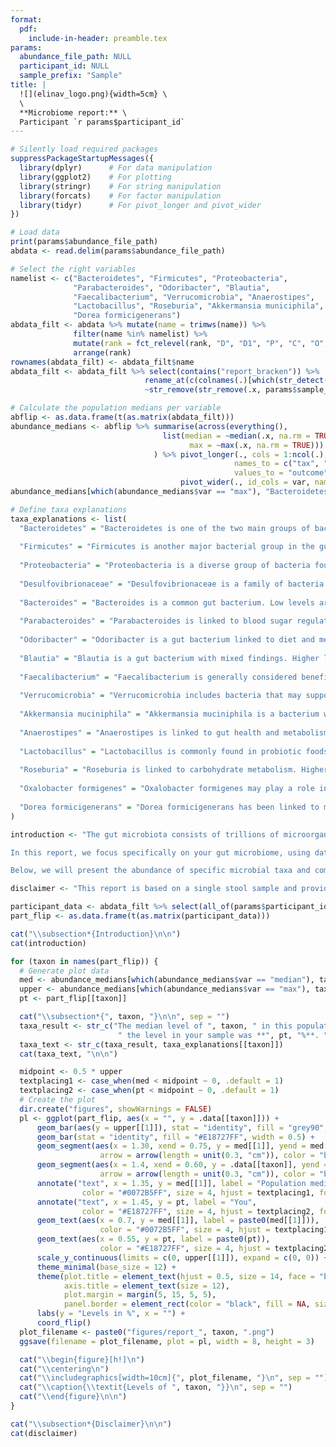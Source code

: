 ```yaml
---
format:
  pdf:
    include-in-header: preamble.tex
params:
  abundance_file_path: NULL
  participant_id: NULL
  sample_prefix: "Sample"
title: |
  ![](elinav_logo.png){width=5cm} \
  \
  **Microbiome report:** \
  Participant `r params$participant_id`
---
```

```r
# Silently load required packages
suppressPackageStartupMessages({
  library(dplyr)      # For data manipulation
  library(ggplot2)    # For plotting
  library(stringr)    # For string manipulation
  library(forcats)    # For factor manipulation
  library(tidyr)      # For pivot_longer and pivot_wider
})

# Load data
print(params$abundance_file_path)
abdata <- read.delim(params$abundance_file_path)

# Select the right variables
namelist <- c("Bacteroidetes", "Firmicutes", "Proteobacteria",
              "Parabacteroides", "Odoribacter", "Blautia",
              "Faecalibacterium", "Verrucomicrobia", "Anaerostipes",
              "Lactobacillus", "Roseburia", "Akkermansia municiphila",
              "Dorea formicigenerans")
abdata_filt <- abdata %>% mutate(name = trimws(name)) %>%
              filter(name %in% namelist) %>%
              mutate(rank = fct_relevel(rank, "D", "D1", "P", "C", "O", "F", "G", "S")) %>%
              arrange(rank)
rownames(abdata_filt) <- abdata_filt$name
abdata_filt <- abdata_filt %>% select(contains("report_bracken")) %>%
                              rename_at(c(colnames(.)[which(str_detect(colnames(.), 'report_bracken'))]), 
                              ~str_remove(str_remove(.x, params$sample_prefix), '.kraken2.report_bracken'))

# Calculate the population medians per variable
abflip <- as.data.frame(t(as.matrix(abdata_filt)))
abundance_medians <- abflip %>% summarise(across(everything(), 
                                  list(median = ~median(.x, na.rm = TRUE), 
                                        max = ~max(.x, na.rm = TRUE)))
                                ) %>% pivot_longer(., cols = 1:ncol(.), names_sep = "_",
                                                  names_to = c("tax", "var"), 
                                                  values_to = "outcome") %>%
                                      pivot_wider(., id_cols = var, names_from = tax, values_from = outcome)
abundance_medians[which(abundance_medians$var == "max"), "Bacteroidetes"]

# Define taxa explanations
taxa_explanations <- list(
  "Bacteroidetes" = "Bacteroidetes is one of the two main groups of bacteria in the human gut. Lower levels have been linked to obesity, higher body fat, and poor blood sugar control, including higher fasting glucose and insulin levels. In contrast, higher levels are associated with better metabolism, lower blood sugar, healthier cholesterol levels, and improved response to weight-loss diets. Some studies suggest mixed or opposite effects.",
  
  "Firmicutes" = "Firmicutes is another major bacterial group in the gut. Higher levels have been associated with obesity, diets high in fat and sugar, and poor blood sugar control, including type 2 diabetes. Lower levels are linked to better metabolism, lower cholesterol, improved gut health, and reduced inflammation.",
  
  "Proteobacteria" = "Proteobacteria is a diverse group of bacteria found in the gut. Lower levels are linked to fiber-rich diets and better blood sugar control, while higher levels are associated with type 2 diabetes, obesity, and metabolic issues, such as high cholesterol and insulin resistance.",
  
  "Desulfovibrionaceae" = "Desulfovibrionaceae is a family of bacteria within Proteobacteria. Lower levels have been associated with fiber-rich diets and reduced inflammation, while higher levels are linked to poor blood sugar control, metabolic syndrome, obesity, and increased gut permeability.",
  
  "Bacteroides" = "Bacteroides is a common gut bacterium. Low levels are linked to obesity, poor blood sugar control, and diabetes, while higher levels are associated with weight loss, diet changes, and exercise. Some studies suggest conflicting results.",
  
  "Parabacteroides" = "Parabacteroides is linked to blood sugar regulation. Higher levels are associated with poor blood sugar control and high-fat diets, while lower levels have been found in people responding well to diabetes medication (metformin).",
  
  "Odoribacter" = "Odoribacter is a gut bacterium linked to diet and metabolism. Higher levels have been associated with obesity, high-fat diets, and poor blood sugar control, while lower levels have been found in people benefiting from fiber-rich diets or diabetes medication.",
  
  "Blautia" = "Blautia is a gut bacterium with mixed findings. Higher levels have been linked to poor blood sugar control, but some studies associate them with fiber-rich diets that support metabolism.",
  
  "Faecalibacterium" = "Faecalibacterium is generally considered beneficial. Higher levels are linked to lower inflammation and better blood sugar control, while lower levels are associated with obesity and metabolic issues.",
  
  "Verrucomicrobia" = "Verrucomicrobia includes bacteria that may support gut health. Higher levels have been linked to improved blood sugar control and the use of prebiotics or diabetes medication, while lower levels are associated with obesity and poor metabolism.",
  
  "Akkermansia muciniphila" = "Akkermansia muciniphila is a bacterium within Verrucomicrobia. Higher levels are linked to a healthy gut lining, better blood sugar control, and lower body fat, while lower levels are associated with obesity and metabolic disorders.",
  
  "Anaerostipes" = "Anaerostipes is linked to gut health and metabolism. Higher levels have been associated with better blood sugar control and lower blood fat levels in people consuming prebiotics.",
  
  "Lactobacillus" = "Lactobacillus is commonly found in probiotic foods. Higher levels are linked to improved gut barrier function and weight loss but, in some cases, have also been associated with obesity.",
  
  "Roseburia" = "Roseburia is linked to carbohydrate metabolism. Higher levels are associated with fiber-rich diets and improved glucose tolerance, while lower levels are linked to poor blood sugar control.",
  
  "Oxalobacter formigenes" = "Oxalobacter formigenes may play a role in metabolism. Higher levels have been linked to lower body weight, while lower levels are associated with obesity and metabolic syndrome.",
  
  "Dorea formicigenerans" = "Dorea formicigenerans has been linked to metabolism and weight regulation. Higher levels are associated with lower body weight, while lower levels are found in people with obesity and insulin resistance."
)

introduction <- "The gut microbiota consists of trillions of microorganisms, including bacteria, viruses, fungi, and archaea, that inhabit the gastrointestinal tract. These microorganisms play a crucial role in various physiological functions, including digestion, immune response, and even metabolism. The composition of the gut microbiota can be influenced by various factors, such as diet, lifestyle, and genetic predisposition.

In this report, we focus specifically on your gut microbiome, using data generated through shotgun sequencing. This advanced technique provides a detailed and high-resolution view of the microbial communities in your gut, identifying both known and previously uncharacterized microorganisms. By examining the composition and relative abundance of these microorganisms in a large group of individuals, our goal is to improve our understanding of the effects of the gut microbiota on health.

Below, we will present the abundance of specific microbial taxa and compare them to reference medians from the broader population.\n\n"

disclaimer <- "This report is based on a single stool sample and provides a snapshot of your gut microbiome at one point in time. The composition of the microbiome can vary due to factors such as diet, medication use, and lifestyle. Therefore, these results should be interpreted with caution and not be considered as a definitive assessment of your gut health. If you have any health concerns, please consult a medical professional."
```
```r

participant_data <- abdata_filt %>% select(all_of(params$participant_id))
part_flip <- as.data.frame(t(as.matrix(participant_data)))

cat("\\subsection*{Introduction}\n\n")
cat(introduction)

for (taxon in names(part_flip)) {
  # Generate plot data
  med <- abundance_medians[which(abundance_medians$var == "median"), taxon]
  upper <- abundance_medians[which(abundance_medians$var == "max"), taxon]
  pt <- part_flip[[taxon]]

  cat("\\subsection*{", taxon, "}\n\n", sep = "")
  taxa_result <- str_c("The median level of ", taxon, " in this population was **", med, "%**,",
                        " the level in your sample was **", pt, "%**. ")
  taxa_text <- str_c(taxa_result, taxa_explanations[[taxon]])
  cat(taxa_text, "\n\n")

  midpoint <- 0.5 * upper
  textplacing1 <- case_when(med < midpoint ~ 0, .default = 1)
  textplacing2 <- case_when(pt < midpoint ~ 0, .default = 1)
  # Create the plot
  dir.create("figures", showWarnings = FALSE)
  pl <- ggplot(part_flip, aes(x = "", y = .data[[taxon]])) +
      geom_bar(aes(y = upper[[1]]), stat = "identity", fill = "grey90", width = 0.5) +
      geom_bar(stat = "identity", fill = "#E18727FF", width = 0.5) +
      geom_segment(aes(x = 1.30, xend = 0.75, y = med[[1]], yend = med[[1]]), 
                    arrow = arrow(length = unit(0.3, "cm")), color = "black", linewidth = 1, alpha = 0.4) +
      geom_segment(aes(x = 1.4, xend = 0.60, y = .data[[taxon]], yend = .data[[taxon]]), 
                    arrow = arrow(length = unit(0.3, "cm")), color = "black", linewidth = 1, alpha = 0.4) +
      annotate("text", x = 1.35, y = med[[1]], label = "Population median", 
                color = "#0072B5FF", size = 4, hjust = textplacing1, fontface = "bold") +
      annotate("text", x = 1.45, y = pt, label = "You", 
                color = "#E18727FF", size = 4, hjust = textplacing2, fontface = "bold") +
      geom_text(aes(x = 0.7, y = med[[1]], label = paste0(med[[1]])), 
                    color = "#0072B5FF", size = 4, hjust = textplacing1, fontface = "bold") +
      geom_text(aes(x = 0.55, y = pt, label = paste0(pt)), 
                    color = "#E18727FF", size = 4, hjust = textplacing2, fontface = "bold") +
      scale_y_continuous(limits = c(0, upper[[1]]), expand = c(0, 0)) +
      theme_minimal(base_size = 12) +
      theme(plot.title = element_text(hjust = 0.5, size = 14, face = "bold"),
            axis.title = element_text(size = 12),
            plot.margin = margin(5, 15, 5, 5),
            panel.border = element_rect(color = "black", fill = NA, size = 1)) +
      labs(y = "Levels in %", x = "") +
      coord_flip()
  plot_filename <- paste0("figures/report_", taxon, ".png")
  ggsave(filename = plot_filename, plot = pl, width = 8, height = 3)

  cat("\\begin{figure}[h!]\n")
  cat("\\centering\n")
  cat("\\includegraphics[width=10cm]{", plot_filename, "}\n", sep = "")
  cat("\\caption{\\textit{Levels of ", taxon, "}}\n", sep = "")
  cat("\\end{figure}\n\n")
}

cat("\\subsection*{Disclaimer}\n\n")
cat(disclaimer)

```